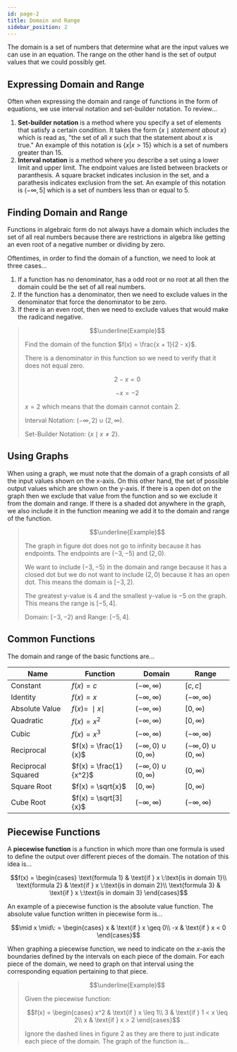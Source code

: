 ```yaml
---
id: page-2
title: Domain and Range
sidebar_position: 2
---
```



The domain is a set of numbers that determine what are the input values we can use in an equation. The range on the other hand is the set of output values that we could possibly get.

## Expressing Domain and Range

Often when expressing the domain and range of functions in the form of equations, we use interval notation and set-builder notation. To review...
1. **Set-builder notation** is a method where you specify a set of elements that satisfy a certain condition. It takes the form $\{x \mid statement\:about\:x\}$ which is read as, "the set of all $x$ such that the statement about $x$ is true." An example of this notation is $\{x | x > 15\}$ which is a set of numbers greater than $15$.
2. **Interval notation** is a method where you describe a set using a lower limit and upper limit. The endpoint values are listed between brackets or paranthesis. A square bracket indicates inclusion in the set, and a parathesis indicates exclusion from the set. An example of this notation is $(-\infty, 5]$ which is a set of numbers less than or equal to $5$.

## Finding Domain and Range

Functions in algebraic form do not always have a domain which includes the set of all real numbers because there are restrictions in algebra like getting an even root of a negative number or dividing by zero.

Oftentimes, in order to find the domain of a function, we need to look at three cases...
1. If a function has no denominator, has a odd root or no root at all then the domain could be the set of all real numbers.
2. If the function has a denominator, then we need to exclude values in the denominator that force the denominator to be zero.
3. If there is an even root, then we need to exclude values that would make the radicand negative.

> $$\underline{Example}$$
>
> Find the domain of the function $f(x) = \frac{x + 1}{2 - x}$.
>
> There is a denominator in this function so we need to verify that it does not equal zero.
>
> $$2 - x = 0$$
>
> $$-x = -2$$
>
> $x = 2$ which means that the domain cannot contain $2$.
>
> Interval Notation: $(-\infty, 2) \cup (2, \infty)$.
>
> Set-Builder Notation: $\{x \mid x \neq 2\}$.

## Using Graphs

When using a graph, we must note that the domain of a graph consists of all the input values shown on the x-axis. On this other hand, the set of possible output values which are shown on the y-axis. If there is a open dot on the graph then we exclude that value from the function and so we exclude it from the domain and range. If there is a shaded dot anywhere in the graph, we also include it in the function meaning we add it to the domain and range of the function.

<Fig src={alg1} caption='Graph using Open Dot' num={1}/>

> $$\underline{Example}$$
>
> The graph in figure dot does not go to infinity because it has endpoints. The endpoints are $(-3, -5)$ and $(2, 0)$.
>
> We want to include $(-3, -5)$ in the domain and range because it has a closed dot but we do not want to include $(2, 0)$ because it has an open dot. This means the domain is $[-3, 2)$.
>
> The greatest y-value is $4$ and the smallest y-value is $-5$ on the graph. This means the range is $[-5, 4]$.
>
> Domain: $[-3, -2)$ and Range: $[-5, 4]$.

## Common Functions

The domain and range of the basic functions are...

| Name | Function | Domain | Range |
| - | - | - | - |
| Constant | $f(x) = c$ | $(-\infty, \infty)$ | $[c, c]$ |
| Identity | $f(x) = x$ | $(-\infty, \infty)$ | $(-\infty, \infty)$ |
| Absolute Value | $f(x) = \:\mid x \mid$ | $(-\infty, \infty)$ | $[0, \infty)$ |
| Quadratic | $f(x) = x^2$ | $(-\infty, \infty)$ | $[0, \infty)$ |
| Cubic | $f(x) = x^3$ | $(-\infty, \infty)$ | $(-\infty, \infty)$ |
| Reciprocal | $f(x) = \frac{1}{x}$ | $(-\infty, 0) \cup (0, \infty)$ | $(-\infty, 0) \cup (0, \infty)$ |
| Reciprocal Squared | $f(x) = \frac{1}{x^2}$ | $(-\infty, 0) \cup (0, \infty)$ | $(0, \infty)$ |
| Square Root | $f(x) = \sqrt{x}$ | $[0, \infty)$ | $[0, \infty)$ |
| Cube Root | $f(x) = \sqrt[3]{x}$ | $(-\infty, \infty)$ | $(-\infty, \infty)$ |

## Piecewise Functions

A **piecewise function** is a function in which more than one formula is used to define the output over different pieces of the domain. The notation of this idea is...

$$f(x) = \begin{cases}
\text{formula 1} & \text{if } x \:\text{is in domain 1}\\
\text{formula 2} & \text{if } x \:\text{is in domain 2}\\
\text{formula 3} & \text{if } x \:\text{is in domain 3}
\end{cases}$$

An example of a piecewise function is the absolute value function. The absolute value function written in piecewise form is...

$$\mid x \mid\: = \begin{cases}
x & \text{if } x \geq 0\\
-x & \text{if } x < 0
\end{cases}$$

When graphing a piecewise function, we need to indicate on the $x$-axis the boundaries defined by the intervals on each piece of the domain. For each piece of the domain, we need to graph on that interval using the corresponding equation pertaining to that piece.

> $$\underline{Example}$$
>
> Given the piecewise function:
>
> $$f(x) = \begin{cases}
> x^2 & \text{if } x \leq 1\\
> 3 & \text{if } 1 < x \leq 2\\
> x & \text{if } x > 2
> \end{cases}$$
>
> Ignore the dashed lines in figure $2$ as they are there to just indicate each piece of the domain. The graph of the function is...
>
> <Fig src={alg2} caption='Graph of Piecewise Function' num={2}/>

